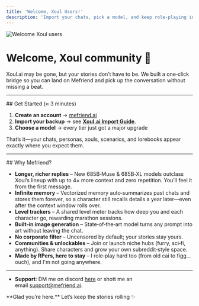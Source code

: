 ```yaml
---
title: 'Welcome, Xoul Users!'
description: 'Import your chats, pick a model, and keep role‑playing in minutes.'
---
```


<img
  className="block"
  src="/images/docs/welcome_xoul/hero.png"
  alt="Welcome Xoul users"
/>

# Welcome, Xoul community 👋

Xoul.ai may be gone, but your stories don’t have to be. We built a one‑click bridge so you can land on Mefriend and pick up the conversation without missing a beat.

---

## Get Started (≈ 3 minutes)

1. **Create an account** → [mefriend.ai](https://mefriend.ai)  
2. **Import your backup** → see **[Xoul.ai Import Guide](/xoul_integration_guide__2025_04_22)**.
3. **Choose a model** → every tier just got a major upgrade

That’s it—your chats, personas, xouls, scenarios, and lorebooks appear exactly where you expect them.

---

## Why Mefriend?
- **Longer, richer replies** – New 685B‑Muse & 685B‑XL models outclass Xoul’s lineup with up to 4× more context and zero repetition. You’ll feel it from the first message.  
- **Infinite memory** – Vectorized memory auto‑summarizes past chats and stores them forever, so a character still recalls details a year later—even after the context window rolls over.
- **Level trackers** – A shared level meter tracks how deep you and each character go, rewarding marathon sessions.  
- **Built‑in image generation** – State‑of‑the‑art model turns any prompt into art without leaving the chat.  
- **No corporate filter** – Uncensored by default; your stories stay yours.  
- **Communities & unlockables** – Join or launch niche hubs (furry, sci‑fi, anything). Share characters and grow your own subreddit‑style space.  
- **Made by RPers, here to stay** – I role‑play hard too (from old cai to figg... ouch), and I'm not going anywhere.  

---

- **Support**: DM me on discord [here](discord.com/users/1011464168982978690) or shott me an email [support@mefriend.ai](mailto:support@mefriend.ai).

<Note>
  **Glad you’re here.**  
  Let’s keep the stories rolling ✨
</Note>
